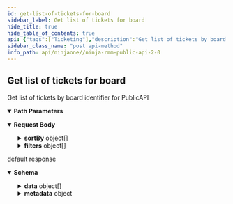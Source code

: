 ```yaml
---
id: get-list-of-tickets-for-board
sidebar_label: Get list of tickets for board
hide_title: true
hide_table_of_contents: true
api: {"tags":["Ticketing"],"description":"Get list of tickets by board identifier  for PublicAPI","operationId":"getTickets","parameters":[{"name":"boardId","in":"path","required":true,"schema":{"type":"integer","format":"int32"}}],"requestBody":{"content":{"application/json":{"schema":{"type":"object","properties":{"sortBy":{"uniqueItems":true,"type":"array","items":{"type":"object","properties":{"field":{"type":"string"},"direction":{"type":"string","enum":["ASC","DESC"]}}}},"filters":{"uniqueItems":true,"type":"array","items":{"type":"object","properties":{"field":{"type":"string"},"operator":{"type":"string"},"value":{"type":"string"}}}},"lastCursorId":{"type":"integer","format":"int32"},"pageSize":{"type":"integer","format":"int32"},"searchCriteria":{"type":"string"}}}}}},"responses":{"default":{"description":"default response","content":{"application/json":{"schema":{"type":"object","properties":{"data":{"type":"array","items":{"type":"object","additionalProperties":{"type":"object"}}},"metadata":{"type":"object","properties":{"columns":{"uniqueItems":true,"type":"array","items":{"type":"string"}},"sortBy":{"uniqueItems":true,"type":"array","items":{"type":"object","properties":{"field":{"type":"string"},"direction":{"type":"string","enum":["ASC","DESC"]}}}},"filters":{"uniqueItems":true,"type":"array","items":{"type":"object","properties":{"field":{"type":"string"},"operator":{"type":"string"},"value":{"type":"string"}}}},"lastCursorId":{"type":"integer","format":"int32"}}}}}}}}},"method":"post","path":"/api/v2/ticketing/trigger/board/{boardId}/run","servers":[{"url":"https://eu.ninjarmm.com","description":"EU instance"},{"url":"https://app.ninjarmm.com","description":"US instance"},{"url":"https://oc.ninjarmm.com","description":"Oceania instance"}],"security":[{"oauth2":["monitoring","Management","control"]},{"sessionKey":["monitoring","Management","control"]},{"bearer":["monitoring","Management","control"]}],"securitySchemes":{"oauth2":{"type":"oauth2","flows":{"authorizationCode":{"authorizationUrl":"/ws/oauth/authorize","tokenUrl":"/ws/oauth/token","scopes":{"monitoring":"Monitoring APIs","Management":"Management APIs"}},"clientCredentials":{"tokenUrl":"/ws/oauth/token","scopes":{"monitoring":"Monitoring APIs","Management":"Management APIs"}}}},"sessionKey":{"type":"apiKey","name":"sessionKey","in":"cookie"},"bearer":{"type":"http","scheme":"bearer"}},"jsonRequestBodyExample":{"sortBy":[{"field":"string","direction":"ASC"}],"filters":[{"field":"string","operator":"string","value":"string"}],"lastCursorId":0,"pageSize":0,"searchCriteria":"string"},"info":{"title":"Ninja RMM Public API 2.0","description":"Ninja RMM Public API documentation. <br><br>\nSee also: <br> \n<a href=\"https://resources.ninjarmm.com/API/Ninja+RMM+Public+API+v2.0.5+Device+Filter+Syntax.pdf\">Device Filter syntax</a><br>\n<a href=\"https://resources.ninjarmm.com/API/Ninja+RMM+Public+API+v2.0.5+Webhooks.pdf\">Webhooks</a>","contact":{"email":"api@ninjarmm.com"},"version":"2.0.9-draft"},"postman":{"name":"Get list of tickets for board","description":{"content":"Get list of tickets by board identifier  for PublicAPI","type":"text/plain"},"url":{"path":["api","v2","ticketing","trigger","board",":boardId","run"],"host":["{{baseUrl}}"],"query":[],"variable":[{"disabled":false,"description":{"content":"(Required) ","type":"text/plain"},"type":"any","value":"","key":"boardId"}]},"header":[{"key":"Content-Type","value":"application/json"},{"key":"Accept","value":"application/json"}],"method":"POST","body":{"mode":"raw","raw":"\"\"","options":{"raw":{"language":"json"}}}}}
sidebar_class_name: "post api-method"
info_path: api/ninjaone//ninja-rmm-public-api-2-0
---
```



## Get list of tickets for board



Get list of tickets by board identifier  for PublicAPI

<details style={{"marginBottom":"1rem"}} data-collapsed={false} open={true}><summary style={{}}><strong>Path Parameters</strong></summary><div><ul><ParamsItem className={"paramsItem"} param={{"name":"boardId","in":"path","required":true,"schema":{"type":"integer","format":"int32"}}}></ParamsItem></ul></div></details><details style={{}} data-collapsed={false} open={true}><summary style={{"textAlign":"left"}}><strong>Request Body</strong></summary><div style={{"textAlign":"left","marginLeft":"1rem"}}></div><ul style={{"marginLeft":"1rem"}}><SchemaItem collapsible={true} className={"schemaItem"}><details style={{}}><summary style={{}}><strong>sortBy</strong><span style={{"opacity":"0.6"}}> object[]</span></summary><div style={{"marginLeft":"1rem"}}><ul><SchemaItem collapsible={false} name={"field"} required={false} schemaDescription={undefined} schemaName={"string"} qualifierMessage={undefined}></SchemaItem><SchemaItem collapsible={false} name={"direction"} required={false} schemaDescription={undefined} schemaName={"string"} qualifierMessage={"**Possible values:** [`ASC`, `DESC`]"}></SchemaItem></ul></div></details></SchemaItem><SchemaItem collapsible={true} className={"schemaItem"}><details style={{}}><summary style={{}}><strong>filters</strong><span style={{"opacity":"0.6"}}> object[]</span></summary><div style={{"marginLeft":"1rem"}}><ul><SchemaItem collapsible={false} name={"field"} required={false} schemaDescription={undefined} schemaName={"string"} qualifierMessage={undefined}></SchemaItem><SchemaItem collapsible={false} name={"operator"} required={false} schemaDescription={undefined} schemaName={"string"} qualifierMessage={undefined}></SchemaItem><SchemaItem collapsible={false} name={"value"} required={false} schemaDescription={undefined} schemaName={"string"} qualifierMessage={undefined}></SchemaItem></ul></div></details></SchemaItem><SchemaItem collapsible={false} name={"lastCursorId"} required={false} schemaDescription={undefined} schemaName={"int32"} qualifierMessage={undefined}></SchemaItem><SchemaItem collapsible={false} name={"pageSize"} required={false} schemaDescription={undefined} schemaName={"int32"} qualifierMessage={undefined}></SchemaItem><SchemaItem collapsible={false} name={"searchCriteria"} required={false} schemaDescription={undefined} schemaName={"string"} qualifierMessage={undefined}></SchemaItem></ul></details><div><ApiTabs><TabItem label={"default"} value={"default"}><div>

default response

</div><div><details style={{}} data-collapsed={false} open={true}><summary style={{"textAlign":"left"}}><strong>Schema</strong></summary><div style={{"textAlign":"left","marginLeft":"1rem"}}></div><ul style={{"marginLeft":"1rem"}}><SchemaItem collapsible={true} className={"schemaItem"}><details style={{}}><summary style={{}}><strong>data</strong><span style={{"opacity":"0.6"}}> object[]</span></summary><div style={{"marginLeft":"1rem"}}></div></details></SchemaItem><SchemaItem collapsible={true} className={"schemaItem"}><details style={{}}><summary style={{}}><strong>metadata</strong><span style={{"opacity":"0.6"}}> object</span></summary><div style={{"marginLeft":"1rem"}}><ul><SchemaItem collapsible={false} name={"columns"} required={false} schemaDescription={undefined} schemaName={"string[]"} qualifierMessage={undefined}></SchemaItem><SchemaItem collapsible={true} className={"schemaItem"}><details style={{}}><summary style={{}}><strong>sortBy</strong><span style={{"opacity":"0.6"}}> object[]</span></summary><div style={{"marginLeft":"1rem"}}><ul><SchemaItem collapsible={false} name={"field"} required={false} schemaDescription={undefined} schemaName={"string"} qualifierMessage={undefined}></SchemaItem><SchemaItem collapsible={false} name={"direction"} required={false} schemaDescription={undefined} schemaName={"string"} qualifierMessage={"**Possible values:** [`ASC`, `DESC`]"}></SchemaItem></ul></div></details></SchemaItem><SchemaItem collapsible={true} className={"schemaItem"}><details style={{}}><summary style={{}}><strong>filters</strong><span style={{"opacity":"0.6"}}> object[]</span></summary><div style={{"marginLeft":"1rem"}}><ul><SchemaItem collapsible={false} name={"field"} required={false} schemaDescription={undefined} schemaName={"string"} qualifierMessage={undefined}></SchemaItem><SchemaItem collapsible={false} name={"operator"} required={false} schemaDescription={undefined} schemaName={"string"} qualifierMessage={undefined}></SchemaItem><SchemaItem collapsible={false} name={"value"} required={false} schemaDescription={undefined} schemaName={"string"} qualifierMessage={undefined}></SchemaItem></ul></div></details></SchemaItem><SchemaItem collapsible={false} name={"lastCursorId"} required={false} schemaDescription={undefined} schemaName={"int32"} qualifierMessage={undefined}></SchemaItem></ul></div></details></SchemaItem></ul></details></div></TabItem></ApiTabs></div>
      